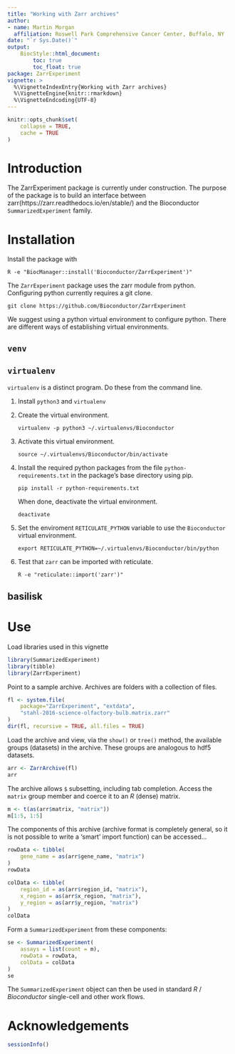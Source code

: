 ```yaml
---
title: "Working with Zarr archives"
author: 
- name: Martin Morgan
  affiliation: Roswell Park Comprehensive Cancer Center, Buffalo, NY
date: "`r Sys.Date()`"
output:
    BiocStyle::html_document:
        toc: true
        toc_float: true
package: ZarrExperiment
vignette: >
  %\VignetteIndexEntry{Working with Zarr archives}
  %\VignetteEngine{knitr::rmarkdown}
  %\VignetteEndcoding{UTF-8}
---
```


```r
knitr::opts_chunk$set(
    collapse = TRUE,
    cache = TRUE
)
```

# Introduction

The ZarrExperiment package is currently under construction.  The
purpose of the package is to build an interface between
zarr(https://zarr.readthedocs.io/en/stable/) and the Bioconductor
`SummarizedExperiment` family.

# Installation

Install the package with

```
R -e "BiocManager::install('Bioconductor/ZarrExperiment')"
```

The `ZarrExperiment` package uses the zarr module from
python. Configuring python currently requires a git clone.

```
git clone https://github.com/Bioconductor/ZarrExperiment
```

We suggest using a python virtual environment to configure
python. There are different ways of establishing virtual environments.

## `venv`

## `virtualenv`

`virtualenv` is a distinct program. Do these from the command line.

1) Install `python3` and `virtualenv`

2) Create the virtual environment.

   ```
   virtualenv -p python3 ~/.virtualenvs/Bioconductor
   ``` 

3) Activate this virtual environment.

   ```
   source ~/.virtualenvs/Bioconductor/bin/activate
   ```

4) Install the required python packages from the file
   `python-requirements.txt` in the package's base directory using
   pip.

   ```
   pip install -r python-requirements.txt
   ```

   When done, deactivate the virtual environment.

   ```
   deactivate
   ```

6) Set the enviroment `RETICULATE_PYTHON` variable to use the `Bioconductor`
   virtual environment.

   ```
   export RETICULATE_PYTHON=~/.virtualenvs/Bioconductor/bin/python
   ```

7) Test that `zarr` can be imported with reticulate.

   ```
   R -e "reticulate::import('zarr')"
   ```

## basilisk

# Use

Load libraries used in this vignette

```r
library(SummarizedExperiment)
library(tibble)
library(ZarrExperiment)
```

Point to a sample archive. Archives are folders with a collection of files.

```r
fl <- system.file(
    package="ZarrExperiment", "extdata",
    "stahl-2016-science-olfactory-bulb.matrix.zarr"
)
dir(fl, recursive = TRUE, all.files = TRUE)
```

Load the archive and view, via the `show()` or `tree()` method, the
available groups (datasets) in the archive. These groups are analogous
to hdf5 datasets.

```r
arr <- ZarrArchive(fl)
arr
```

The archive allows `$` subsetting, including tab completion. Access
the `matrix` group member and coerce it to an _R_ (dense) matrix.

```r
m <- t(as(arr$matrix, "matrix"))
m[1:5, 1:5]
```

The components of this archive (archive format is completely general,
so it is not possible to write a 'smart' import function) can be
accessed...

```r
rowData <- tibble(
    gene_name = as(arr$gene_name, "matrix")
)
rowData

colData <- tibble(
    region_id = as(arr$region_id, "matrix"),
    x_region = as(arr$x_region, "matrix"),
    y_region = as(arr$y_region, "matrix")
)
colData
```

Form a `SummarizedExperiment` from these components:

```r
se <- SummarizedExperiment(
    assays = list(count = m),
    rowData = rowData,
    colData = colData
)
se
```

The `SummarizedExperiment` object can then be used in standard _R_ /
_Bioconductor_ single-cell and other work flows.

# Acknowledgements

```r
sessionInfo()
```
